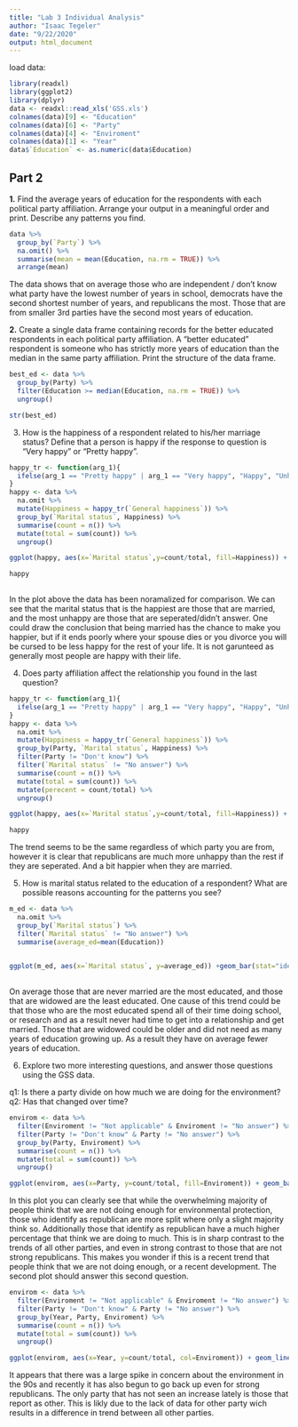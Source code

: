 ```yaml
---
title: "Lab 3 Individual Analysis"
author: "Isaac Tegeler"
date: "9/22/2020"
output: html_document
---
```


load data:

```r
library(readxl)
library(ggplot2)
library(dplyr)
data <- readxl::read_xls('GSS.xls')
colnames(data)[9] <- "Education"
colnames(data)[6] <- "Party"
colnames(data)[4] <- "Enviroment"
colnames(data)[1] <- "Year"
data$`Education` <- as.numeric(data$Education)

```

## Part 2

**1.**
Find the average years of education for the respondents with each political party affiliation. Arrange your output in a meaningful order and print. Describe any patterns you find.

```r
data %>% 
  group_by(`Party`) %>%
  na.omit() %>%
  summarise(mean = mean(Education, na.rm = TRUE)) %>%
  arrange(mean)
```

The data shows that on average those who are independent / don't know what party have the lowest number of years in school, democrats have the second shortest number of years, and republicans the most. Those that are from smaller 3rd parties have the second most years of education.

**2.**
Create a single data frame containing records for the better educated respondents in each political party affiliation. A “better educated” respondent is someone who has strictly more years of education than the median in the same party affiliation. Print the structure of the data frame.

```r
best_ed <- data %>% 
  group_by(Party) %>%
  filter(Education >= median(Education, na.rm = TRUE)) %>%
  ungroup()

str(best_ed)
```

3. How is the happiness of a respondent related to his/her marriage status? Define that a person is happy if the response to question is “Very happy” or “Pretty happy”.

```r
happy_tr <- function(arg_1){
  ifelse(arg_1 == "Pretty happy" | arg_1 == "Very happy", "Happy", "Unhappy")
}
happy <- data %>%
  na.omit %>%
  mutate(Happiness = happy_tr(`General happiness`)) %>%
  group_by(`Marital status`, Happiness) %>%
  summarise(count = n()) %>%
  mutate(total = sum(count)) %>%
  ungroup()

ggplot(happy, aes(x=`Marital status`,y=count/total, fill=Happiness)) + geom_bar(stat="identity", position=position_dodge()) + ylab("Percent responded")

happy
  
```

In the plot above the data has been noramalized for comparison. We can see that the marital status that is the happiest are those that are married, and the most unhappy are those that are seperated/didn't answer. One could draw the conclusion that being married has the chance to make you happier, but if it ends poorly where your spouse dies or you divorce you will be cursed to be less happy for the rest of your life. It is not garunteed as generally most people are happy with their life.

4. Does party affiliation affect the relationship you found in the last question?

```r
happy_tr <- function(arg_1){
  ifelse(arg_1 == "Pretty happy" | arg_1 == "Very happy", "Happy", "Unhappy")
}
happy <- data %>%
  na.omit %>%
  mutate(Happiness = happy_tr(`General happiness`)) %>%
  group_by(Party, `Marital status`, Happiness) %>%
  filter(Party != "Don't know") %>%
  filter(`Marital status` != "No answer") %>%
  summarise(count = n()) %>%
  mutate(total = sum(count)) %>%
  mutate(perecent = count/total) %>%
  ungroup()

ggplot(happy, aes(x=`Marital status`,y=count/total, fill=Happiness)) + geom_bar(stat="identity", position=position_dodge()) + ylab("Percent responded") + theme(axis.text.x=element_text(angle=90,vjust=0.25, hjust=.5)) + facet_wrap(~Party)

happy
```

The trend seems to be the same regardless of which party you are from, however it is clear that republicans are much more unhappy than the rest if they are seperated. And a bit happier when they are married.

5. How is marital status related to the education of a respondent? What are possible reasons accounting for the patterns you see?

```r
m_ed <- data %>%
  na.omit %>%
  group_by(`Marital status`) %>%
  filter(`Marital status` != "No answer") %>%
  summarise(average_ed=mean(Education))

  
ggplot(m_ed, aes(x=`Marital status`, y=average_ed)) +geom_bar(stat="identity")
  
```

On average those that are never married are the most educated, and those that are widowed are the least educated. One cause of this trend could be that those who are the most educated spend all of their time doing school, or research and as a result never had time to get into a relationship and get married. Those that are widowed could be older and did not need as many years of education growing up. As a result they have on average fewer years of education.

6. Explore two more interesting questions, and answer those questions using the GSS data.

q1: Is there a party divide on how much we are doing for the environment?
q2: Has that changed over time?

```r
envirom <- data %>%
  filter(Enviroment != "Not applicable" & Enviroment != "No answer") %>%
  filter(Party != "Don't know" & Party != "No answer") %>%
  group_by(Party, Enviroment) %>%
  summarise(count = n()) %>%
  mutate(total = sum(count)) %>%
  ungroup()

ggplot(envirom, aes(x=Party, y=count/total, fill=Enviroment)) + geom_bar(stat="identity", position=position_dodge()) + theme(axis.text.x=element_text(angle=90,vjust=0, hjust=0)) + ylab("Percent of Respondants")

```

In this plot you can clearly see that while the overwhelming majority of people think that we are not doing enough for environmental protection, those who identify as republican are more split where only a slight majority think so. Additionally those that identify as republican have a much higher percentage that think we are doing to much. This is in sharp contrast to the trends of all other parties, and even in strong contrast to those that are not strong republicans. This makes you wonder if this is a recent trend that people think that we are not doing enough, or a recent development. The second plot should answer this second question.

```r
envirom <- data %>%
  filter(Enviroment != "Not applicable" & Enviroment != "No answer") %>%
  filter(Party != "Don't know" & Party != "No answer") %>%
  group_by(Year, Party, Enviroment) %>%
  summarise(count = n()) %>%
  mutate(total = sum(count)) %>%
  ungroup()

ggplot(envirom, aes(x=Year, y=count/total, col=Enviroment)) + geom_line() + facet_wrap(~Party) + ylab("Perecent of Respondants")
```

It appears that there was a large spike in concern about the environment in the 90s and recently it has also begun to go back up even for strong republicans. The only party that has not seen an increase lately is those that report as other. This is likly due to the lack of data for other party wich results in a difference in trend between all other parties.